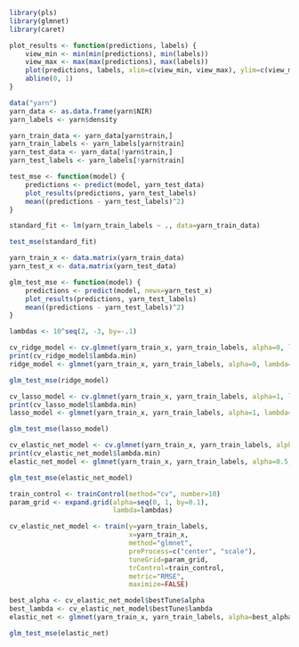 ```r
library(pls)
library(glmnet)
library(caret)
```

```r
plot_results <- function(predictions, labels) {
    view_min <- min(min(predictions), min(labels))
    view_max <- max(max(predictions), max(labels))
    plot(predictions, labels, xlim=c(view_min, view_max), ylim=c(view_min, view_max))
    abline(0, 1)
}
```

```r
data("yarn")
yarn_data <- as.data.frame(yarn$NIR)
yarn_labels <- yarn$density
```

```r
yarn_train_data <- yarn_data[yarn$train,]
yarn_train_labels <- yarn_labels[yarn$train]
yarn_test_data <- yarn_data[!yarn$train,]
yarn_test_labels <- yarn_labels[!yarn$train]
```

```r
test_mse <- function(model) {
    predictions <- predict(model, yarn_test_data)
    plot_results(predictions, yarn_test_labels)
    mean((predictions - yarn_test_labels)^2)
}
```

```r
standard_fit <- lm(yarn_train_labels ~ ., data=yarn_train_data)
```

```r
test_mse(standard_fit)
```

```r
yarn_train_x <- data.matrix(yarn_train_data)
yarn_test_x <- data.matrix(yarn_test_data)
```

```r
glm_test_mse <- function(model) {
    predictions <- predict(model, newx=yarn_test_x)
    plot_results(predictions, yarn_test_labels)
    mean((predictions - yarn_test_labels)^2)
}
```

```r
lambdas <- 10^seq(2, -3, by=-.1)
```

```r
cv_ridge_model <- cv.glmnet(yarn_train_x, yarn_train_labels, alpha=0, lambda=lambdas)
print(cv_ridge_model$lambda.min)
ridge_model <- glmnet(yarn_train_x, yarn_train_labels, alpha=0, lambda=cv_ridge_model$lambda.min)
```

```r
glm_test_mse(ridge_model)
```

```r
cv_lasso_model <- cv.glmnet(yarn_train_x, yarn_train_labels, alpha=1, lambda=lambdas)
print(cv_lasso_model$lambda.min)
lasso_model <- glmnet(yarn_train_x, yarn_train_labels, alpha=1, lambda=cv_lasso_model$lambda.min)
```

```r
glm_test_mse(lasso_model)
```

```r
cv_elastic_net_model <- cv.glmnet(yarn_train_x, yarn_train_labels, alpha=0.5, lambda=lambdas)
print(cv_elastic_net_model$lambda.min)
elastic_net_model <- glmnet(yarn_train_x, yarn_train_labels, alpha=0.5, lambda=cv_elastic_net_model$lambda.min)
```

```r
glm_test_mse(elastic_net_model)
```

```r
train_control <- trainControl(method="cv", number=10)
param_grid <- expand.grid(alpha=seq(0, 1, by=0.1),
                          lambda=lambdas)

cv_elastic_net_model <- train(y=yarn_train_labels,
                              x=yarn_train_x,
                              method="glmnet", 
                              preProcess=c("center", "scale"),
                              tuneGrid=param_grid,
                              trControl=train_control,
                              metric="RMSE",
                              maximize=FALSE)
```

```r
best_alpha <- cv_elastic_net_model$bestTune$alpha
best_lambda <- cv_elastic_net_model$bestTune$lambda
elastic_net <- glmnet(yarn_train_x, yarn_train_labels, alpha=best_alpha, lambda=best_lambda)
```

```r
glm_test_mse(elastic_net)
```

